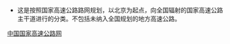 [[Category:中国国家高速公路网|]]
{{catmore|中国国家高速公路网}}

* 这是按照国家高速公路路网规划，以北京为起点，向全国辐射的国家高速公路主干道进行的分类。不包括未纳入全国规划的地方高速公路。